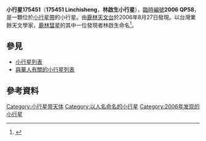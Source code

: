 {{Infobox planet
| bgcolour = #FFFFC0
| name = 林啟生（Linchisheng） 
| symbol = 
| image = 
| caption = 
| discovery = yes
| discovery_ref = 
| discoverer = {{link-it|林宏欽|Lin Hongqin}}、[[葉泉志|葉泉志]]
| discovery_site = [[鹿林天文台|鹿林天文台]] 
| discovered = 2006年8月27日
| designations = yes
| mp_name = 林啟生（175451 Linchisheng，小行星175451）
| named_after = [[林啟生|林啟生]]
| alt_names = 2006 QP58
| mp_category = [[小行星帶|主帶]]
| orbit_ref = <ref>{{Cite web |url=http://ssd.jpl.nasa.gov/sbdb.cgi?sstr=175451 |title=175451 Linchisheng (2006 QP58) |access-date=2014-09-16 |archive-date=2021-07-22 |archive-url=https://web.archive.org/web/20210722202514/https://ssd.jpl.nasa.gov/sbdb.cgi?sstr=175451 |dead-url=no }}</ref>
| epoch = 2014年12月9日
| aphelion = {{convert|3.593199540813294|AU|km|3|abbr=on|lk=out}}
| perihelion = {{convert|2.818183183103872|AU|km|3|abbr=on}}
| semimajor = {{convert|3.205691361958583|AU|km|3|abbr=on}}
| eccentricity = 0.1208813123600129
| period = 2096.432999936902 [[日|日]]<br />5.74 [[儒略年|儒略年]]
| avg_speed = 
| inclination = 6.275831752291412°
| asc_node = 69.06975630186864°
| mean_anomaly = 206.063225224027°
| arg_peri = 222.0828990912759°
| satellites = 
| physical_characteristics = yes
| dimensions = 
| mass = 
| density = 
| surface_grav = 
| escape_velocity = 
| sidereal_day = 
| axial_tilt = 
| pole_ecliptic_lat = 
| pole_ecliptic_lon = 
| albedo = 
| temperatures= 
| temp_name1 = 
| mean_temp_1 = 
| max_temp_1 = 
| temp_name2 = 
| max_temp_2 = 
| spectral_type = 
| abs_magnitude = 15.6
}}

'''小行星175451'''（'''175451 Linchisheng'''，'''林啟生小行星'''），[[天文學臨時編號|臨時編號]]'''2006 QP58'''，是一顆位於[[小行星帶|小行星帶]]的小行星。由[[鹿林天文台|鹿林天文台]]於2006年8月27日發現。以台灣業餘天文學家，[[鹿林彗星|鹿林彗星]]的其中一位發現者林啟生命名<ref>{{Cite web |url=http://www.minorplanetcenter.net/iau/lists/NumberedMPs175001.html |title=Discovery Circumstances: Numbered Minor Planets (175001)-(180000) |access-date=2014-09-16 |archive-date=2017-02-23 |archive-url=https://web.archive.org/web/20170223160701/http://www.minorplanetcenter.net/iau/lists/NumberedMPs175001.html |dead-url=no }}</ref>。

== 參見 ==
* [[小行星列表|小行星列表]]
* [[與華人有關的小行星列表|與華人有關的小行星列表]]

== 參考資料 ==
{{Reflist}}
<references/>

{{Minor Planet Number|[[小行星175450|小行星175450]]|[[小行星175452|小行星175452]]}}
{{小天體}}
{{beltasteroid-stub}}

[[Category:小行星带天体|Category:小行星带天体]]
[[Category:以人名命名的小行星|Category:以人名命名的小行星]]
[[Category:2006年发现的小行星|Category:2006年发现的小行星]]